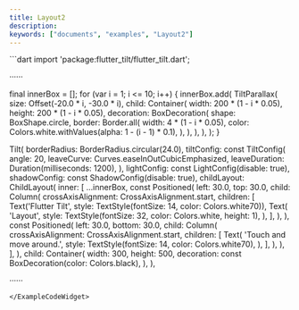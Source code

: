 ```yaml
---
title: Layout2
description:
keywords: ["documents", "examples", "Layout2"]
---
```


<ExampleCodeWidget name="Layout2Demo" height={1150}>
```dart
import 'package:flutter_tilt/flutter_tilt.dart';

······

final innerBox = <Widget>[];
for (var i = 1; i <= 10; i++) {
  innerBox.add(
    TiltParallax(
      size: Offset(-20.0 * i, -30.0 * i),
      child: Container(
        width: 200 * (1 - i * 0.05),
        height: 200 * (1 - i * 0.05),
        decoration: BoxDecoration(
          shape: BoxShape.circle,
          border: Border.all(
            width: 4 * (1 - i * 0.05),
            color: Colors.white.withValues(alpha: 1 - (i - 1) * 0.1),
          ),
        ),
      ),
    ),
  );
}

Tilt(
  borderRadius: BorderRadius.circular(24.0),
  tiltConfig: const TiltConfig(
    angle: 20,
    leaveCurve: Curves.easeInOutCubicEmphasized,
    leaveDuration: Duration(milliseconds: 1200),
  ),
  lightConfig: const LightConfig(disable: true),
  shadowConfig: const ShadowConfig(disable: true),
  childLayout: ChildLayout(
    inner: [
      ...innerBox,
      const Positioned(
        left: 30.0,
        top: 30.0,
        child: Column(
          crossAxisAlignment: CrossAxisAlignment.start,
          children: [
            Text('Flutter Tilt', style: TextStyle(fontSize: 14, color: Colors.white70)),
            Text(
              'Layout',
              style: TextStyle(fontSize: 32, color: Colors.white, height: 1),
            ),
          ],
        ),
      ),
      const Positioned(
        left: 30.0,
        bottom: 30.0,
        child: Column(
          crossAxisAlignment: CrossAxisAlignment.start,
          children: [
            Text(
              'Touch and move around.',
              style: TextStyle(fontSize: 14, color: Colors.white70),
            ),
          ],
        ),
      ),
    ],
  ),
  child: Container(
    width: 300,
    height: 500,
    decoration: const BoxDecoration(color: Colors.black),
  ),
),

······
```
</ExampleCodeWidget>
